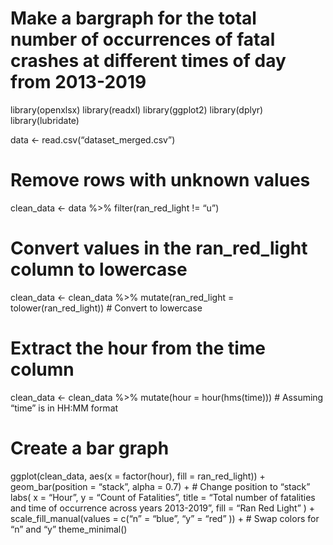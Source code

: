 # Make a bargraph for the total number of occurrences of fatal crashes at different times of day from 2013-2019

library(openxlsx)
library(readxl)
library(ggplot2)
library(dplyr)
library(lubridate)

data <- read.csv("dataset_merged.csv")

# Remove rows with unknown values
clean_data <- data %>%
  filter(ran_red_light != "u")

# Convert values in the ran_red_light column to lowercase
clean_data <- clean_data %>%
  mutate(ran_red_light = tolower(ran_red_light))  # Convert to lowercase

# Extract the hour from the time column
clean_data <- clean_data %>%
  mutate(hour = hour(hms(time)))  # Assuming "time" is in HH:MM format

# Create a bar graph
ggplot(clean_data, aes(x = factor(hour), fill = ran_red_light)) +
  geom_bar(position = "stack", alpha = 0.7) +  # Change position to "stack"
  labs(
    x = "Hour",
    y = "Count of Fatalities",
    title = "Total number of fatalities and time of occurrence across years 2013-2019",
    fill = "Ran Red Light"
  ) +
  scale_fill_manual(values = c("n" = "blue", "y" = "red" )) +  # Swap colors for "n" and "y"
  theme_minimal()
